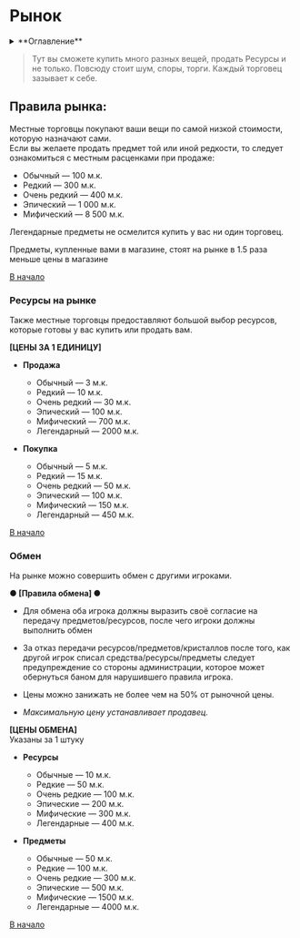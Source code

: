 # Рынок

<details>
    <summary> **Оглавление** </summary>

    %toc%
</details>

> Тут вы сможете купить много разных вещей, продать Ресурсы и не только. Повсюду стоит шум, споры, торги. Каждый торговец зазывает к себе.

## **Правила рынка:**

Местные торговцы покупают ваши вещи по самой низкой стоимости, которую назначают сами.  
Если вы желаете продать предмет той или иной редкости, то следует ознакомиться с местным расценками при продаже:

- Обычный — 100 м.к.
- Редкий — 300 м.к.
- Очень редкий — 400 м.к.
- Эпический — 1 000 м.к.
- Мифический — 8 500 м.к.

Легендарные предметы не осмелится купить у вас ни один торговец.

Предметы, купленные вами в магазине, стоят на рынке в 1.5 раза меньше цены в магазине

[В начало](#top)

### Ресурсы на рынке

Также местные торговцы предоставляют большой выбор ресурсов, которые готовы у вас купить или продать вам.

**[ЦЕНЫ ЗА 1 ЕДИНИЦУ]**

- **Продажа**
  - Обычный — 3 м.к.
  - Редкий — 10 м.к.
  - Очень редкий — 30 м.к.
  - Эпический — 100 м.к.
  - Мифический — 700 м.к.
  - Легендарный — 2000 м.к.

- **Покупка**
  - Обычный — 5 м.к.
  - Редкий — 15 м.к.
  - Очень редкий — 50 м.к.
  - Эпический — 100 м.к.
  - Мифический — 150 м.к.
  - Легендарный — 450 м.к.

[В начало](#top)

### Обмен

На рынке можно совершить обмен с другими игроками.

**● [Правила обмена] ●**

- Для обмена оба игрока должны выразить своё согласие на передачу предметов/ресурсов, после чего игроки должны выполнить обмен

- За отказ передачи ресурсов/предметов/кристаллов после того, как другой игрок списал средства/ресурсы/предметы следует предупреждение со стороны администрации, которое может обернуться баном для нарушившего правила игрока.

- Цены можно занижать не более чем на 50% от рыночной цены.

- *Максимальную цену устанавливает продавец.*

**[ЦЕНЫ ОБМЕНА]**  
Указаны за 1 штуку

- **Ресурсы**
  - Обычные — 10 м.к.
  - Редкие — 50 м.к.
  - Очень редкие — 100 м.к.
  - Эпические — 200 м.к.
  - Мифические — 300 м.к.
  - Легендарные — 400 м.к.

- **Предметы**
  - Обычные — 50 м.к.
  - Редкие — 100 м.к.
  - Очень редкие — 300 м.к.
  - Эпические — 500 м.к.
  - Мифические — 1500 м.к.
  - Легендарные — 4000 м.к.

[В начало](#top)
